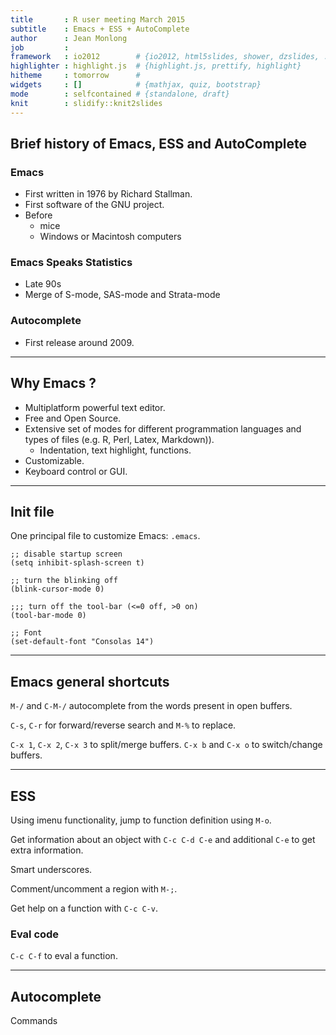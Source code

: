 ```yaml
---
title       : R user meeting March 2015
subtitle    : Emacs + ESS + AutoComplete
author      : Jean Monlong
job         : 
framework   : io2012        # {io2012, html5slides, shower, dzslides, ...}
highlighter : highlight.js  # {highlight.js, prettify, highlight}
hitheme     : tomorrow      # 
widgets     : []            # {mathjax, quiz, bootstrap}
mode        : selfcontained # {standalone, draft}
knit        : slidify::knit2slides
---
```


## Brief history of Emacs, ESS and AutoComplete

### Emacs

+ First written in 1976 by Richard Stallman.
+ First software of the GNU project.
+ Before
  + mice
  + Windows or Macintosh computers

### Emacs Speaks Statistics

+ Late 90s
+ Merge of S-mode, SAS-mode and Strata-mode

### Autocomplete

+ First release around 2009.

---

## Why Emacs ?

+ Multiplatform powerful text editor.
+ Free and Open Source.
+ Extensive set of modes for different programmation languages and types of files (e.g. R, Perl, Latex, Markdown)).
  + Indentation, text highlight, functions.
+ Customizable.
+ Keyboard control or GUI.

---

## Init file

One principal file to customize Emacs: `.emacs`.

```elisp
;; disable startup screen
(setq inhibit-splash-screen t)

;; turn the blinking off
(blink-cursor-mode 0)

;;; turn off the tool-bar (<=0 off, >0 on)
(tool-bar-mode 0)

;; Font
(set-default-font "Consolas 14")
```

---

## Emacs general shortcuts

`M-/` and `C-M-/` autocomplete from the words present in open buffers.

`C-s`, `C-r` for forward/reverse search and `M-%` to replace.

`C-x 1`, `C-x 2`, `C-x 3` to split/merge buffers. `C-x b` and `C-x o` to switch/change buffers.

---

## ESS

Using imenu functionality, jump to function definition using `M-o`.

Get information about an object with `C-c C-d C-e` and additional `C-e` to get extra information.

Smart underscores.

Comment/uncomment a region with `M-;`.

Get help on a function with `C-c C-v`.

### Eval code

`C-c C-f` to eval a function.

---

## Autocomplete

Commands


